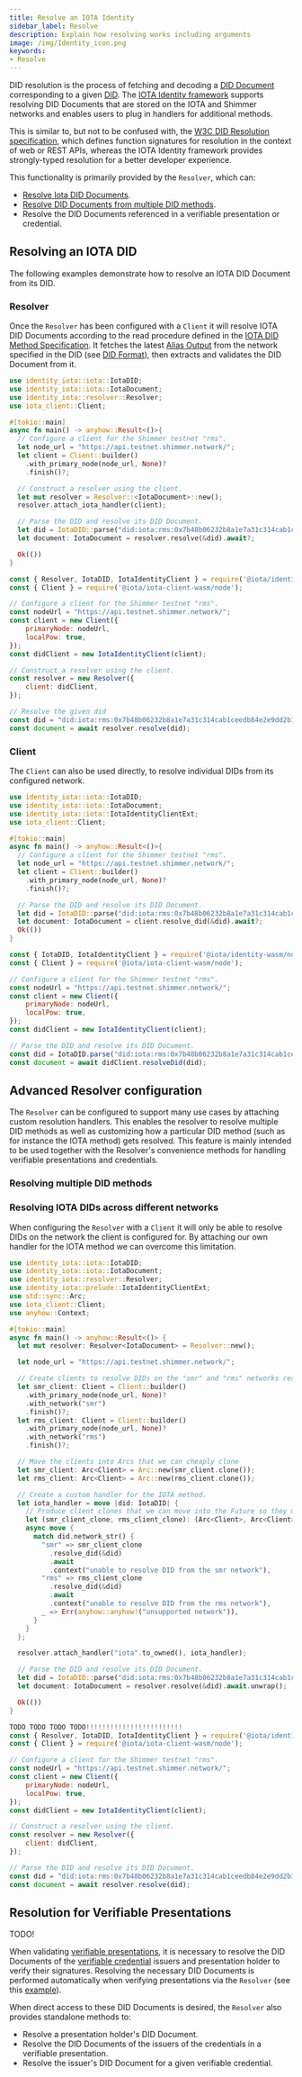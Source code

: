```yaml
---
title: Resolve an IOTA Identity
sidebar_label: Resolve
description: Explain how resolving works including arguments
image: /img/Identity_icon.png
keywords:
- Resolve
---
```


DID resolution is the process of fetching and decoding a [DID Document](https://www.w3.org/TR/did-core/#dfn-did-documents) corresponding to a given [DID](https://www.w3.org/TR/did-core/#dfn-decentralized-identifiers). The [IOTA Identity framework](https://github.com/iotaledger/identity.rs) supports resolving DID Documents that are stored on the IOTA and Shimmer networks and enables users to plug in handlers for additional methods.

This is similar to, but not to be confused with, the [W3C DID Resolution specification](https://w3c-ccg.github.io/did-resolution/), which defines function signatures for resolution in the context of web or REST APIs, whereas the IOTA Identity framework provides strongly-typed resolution for a better developer experience.

This functionality is primarily provided by the `Resolver`, which can:
- [Resolve Iota DID Documents](#resolving-an-iota-did).
- [Resolve DID Documents from multiple DID methods](#resolving-multiple-did-methods). 
- Resolve the DID Documents referenced in a verifiable presentation or credential.

## Resolving an IOTA DID 

The following examples demonstrate how to resolve an IOTA DID Document from its DID.

### Resolver 

Once the `Resolver` has been configured with a `Client` it will resolve IOTA DID Documents according to the read procedure defined in the [IOTA DID Method Specification](../../specs/did/iota_did_method_spec.md#read). It fetches the latest [Alias Output](../../specs/did/iota_did_method_spec#alias-output) from the network specified in the DID (see [DID Format](../../specs/did/iota_did_method_spec#did-format)), then extracts and validates the DID Document from it.

<Tabs>
<TabItem value="rust" label="Rust">

```rust
use identity_iota::iota::IotaDID;
use identity_iota::iota::IotaDocument;
use identity_iota::resolver::Resolver;
use iota_client::Client;

#[tokio::main]
async fn main() -> anyhow::Result<()>{
  // Configure a client for the Shimmer testnet "rms".
  let node_url = "https://api.testnet.shimmer.network/";
  let client = Client::builder()
    .with_primary_node(node_url, None)?
    .finish()?;

  // Construct a resolver using the client.
  let mut resolver = Resolver::<IotaDocument>::new();
  resolver.attach_iota_handler(client);

  // Parse the DID and resolve its DID Document.
  let did = IotaDID::parse("did:iota:rms:0x7b48b06232b8a1e7a31c314cab1ceedb84e2e9dd2b1fae79b67eaa4595f15e47")?;
  let document: IotaDocument = resolver.resolve(&did).await?;

  Ok(())
}
```

</TabItem>
<TabItem value="node" label="Node.js">

```js
const { Resolver, IotaDID, IotaIdentityClient } = require('@iota/identity-wasm/node');
const { Client } = require('@iota/iota-client-wasm/node');

// Configure a client for the Shimmer testnet "rms".
const nodeUrl = "https://api.testnet.shimmer.network/";
const client = new Client({
    primaryNode: nodeUrl,
    localPow: true,
});
const didClient = new IotaIdentityClient(client);

// Construct a resolver using the client.
const resolver = new Resolver({
    client: didClient,
});

// Resolve the given did 
const did = "did:iota:rms:0x7b48b06232b8a1e7a31c314cab1ceedb84e2e9dd2b1fae79b67eaa4595f15e47";
const document = await resolver.resolve(did);
```

</TabItem>
</Tabs>

### Client

The `Client` can also be used directly, to resolve individual DIDs from its configured network.

<Tabs>
<TabItem value="rust" label="Rust">

```rust
use identity_iota::iota::IotaDID;
use identity_iota::iota::IotaDocument;
use identity_iota::iota::IotaIdentityClientExt;
use iota_client::Client;

#[tokio::main]
async fn main() -> anyhow::Result<()>{
  // Configure a client for the Shimmer testnet "rms".
  let node_url = "https://api.testnet.shimmer.network/";
  let client = Client::builder()
    .with_primary_node(node_url, None)?
    .finish()?;

  // Parse the DID and resolve its DID Document.
  let did = IotaDID::parse("did:iota:rms:0x7b48b06232b8a1e7a31c314cab1ceedb84e2e9dd2b1fae79b67eaa4595f15e47")?;
  let document: IotaDocument = client.resolve_did(&did).await?;
  Ok(())
}
```

</TabItem>
<TabItem value="node" label="Node.js">

```js
const { IotaDID, IotaIdentityClient } = require('@iota/identity-wasm/node');
const { Client } = require('@iota/iota-client-wasm/node');

// Configure a client for the Shimmer testnet "rms".
const nodeUrl = "https://api.testnet.shimmer.network/";
const client = new Client({
    primaryNode: nodeUrl,
    localPow: true,
});
const didClient = new IotaIdentityClient(client);

// Parse the DID and resolve its DID Document.
const did = IotaDID.parse("did:iota:rms:0x7b48b06232b8a1e7a31c314cab1ceedb84e2e9dd2b1fae79b67eaa4595f15e47");
const document = await didClient.resolveDid(did);
```

</TabItem>
</Tabs>

## Advanced Resolver configuration 
The `Resolver` can be configured to support many use cases by attaching custom resolution handlers. This enables the resolver to resolve multiple DID methods as well as customizing how 
a particular DID method (such as for instance the IOTA method) gets resolved. This feature is mainly intended to be used together with the Resolver's convenience methods for handling verifiable presentations and credentials. 

### Resolving multiple DID methods 

<CodeSnippet
    nodeContent={resolve_did_custom_js}
    rustContent={resolve_did_custom_rs}
    nodeGithubLink="https://github.com/iotaledger/identity.rs/blob/dev/bindings/wasm/examples/src/1_advanced/5_custom_resolution.ts"
    rustGithubLink="https://github.com/iotaledger/identity.rs/blob/dev/examples/1_advanced/6_custom_resolution.rs"
/>

### Resolving IOTA DIDs across different networks 
When configuring the `Resolver` with a `Client` it will only be able to resolve DIDs on the network the client is configured for. By attaching our own handler for the IOTA method we 
can overcome this limitation. 

<Tabs>
<TabItem value="rust" label="Rust">

```rust
use identity_iota::iota::IotaDID;
use identity_iota::iota::IotaDocument;
use identity_iota::resolver::Resolver;
use identity_iota::prelude::IotaIdentityClientExt;
use std::sync::Arc;
use iota_client::Client;
use anyhow::Context;

#[tokio::main]
async fn main() -> anyhow::Result<()> {
  let mut resolver: Resolver<IotaDocument> = Resolver::new();

  let node_url = "https://api.testnet.shimmer.network/";

  // Create clients to resolve DIDs on the "smr" and "rms" networks respectively.
  let smr_client: Client = Client::builder()
    .with_primary_node(node_url, None)?
    .with_network("smr")
    .finish()?;
  let rms_client: Client = Client::builder()
    .with_primary_node(node_url, None)?
    .with_network("rms")
    .finish()?;

  // Move the clients into Arcs that we can cheaply clone
  let smr_client: Arc<Client> = Arc::new(smr_client.clone());
  let rms_client: Arc<Client> = Arc::new(rms_client.clone());

  // Create a custom handler for the IOTA method.
  let iota_handler = move |did: IotaDID| {
    // Produce client clones that we can move into the Future so they may be invoked at any point in time.
    let (smr_client_clone, rms_client_clone): (Arc<Client>, Arc<Client>) = (smr_client.clone(), rms_client.clone());
    async move {
      match did.network_str() {
        "smr" => smr_client_clone
          .resolve_did(&did)
          .await
          .context("unable to resolve DID from the smr network"),
        "rms" => rms_client_clone
          .resolve_did(&did)
          .await
          .context("unable to resolve DID from the rms network"),
        _ => Err(anyhow::anyhow!("unsupported network")),
      }
    }
  };

  resolver.attach_handler("iota".to_owned(), iota_handler);

  // Parse the DID and resolve its DID Document.
  let did = IotaDID::parse("did:iota:rms:0x7b48b06232b8a1e7a31c314cab1ceedb84e2e9dd2b1fae79b67eaa4595f15e47")?;
  let document: IotaDocument = resolver.resolve(&did).await.unwrap();

  Ok(())
}

```

</TabItem>
<TabItem value="node" label="Node.js">

```js
TODO TODO TODO TODO!!!!!!!!!!!!!!!!!!!!!!!!
const { Resolver, IotaDID, IotaIdentityClient } = require('@iota/identity-wasm/node');
const { Client } = require('@iota/iota-client-wasm/node');

// Configure a client for the Shimmer testnet "rms".
const nodeUrl = "https://api.testnet.shimmer.network/";
const client = new Client({
    primaryNode: nodeUrl,
    localPow: true,
});
const didClient = new IotaIdentityClient(client);

// Construct a resolver using the client.
const resolver = new Resolver({
    client: didClient,
});

// Parse the DID and resolve its DID Document.
const did = "did:iota:rms:0x7b48b06232b8a1e7a31c314cab1ceedb84e2e9dd2b1fae79b67eaa4595f15e47";
const document = await resolver.resolve(did);
```
</TabItem>
</Tabs>

## Resolution for Verifiable Presentations
TODO!

When validating [verifiable presentations](../verifiable_credentials/verifiable_presentations.mdx), it is necessary to resolve the DID Documents of the [verifiable credential](../verifiable_credentials/overview.md) issuers and presentation holder to verify their signatures. Resolving the necessary DID Documents is performed automatically when verifying presentations via the `Resolver` (see this [example](../verifiable_credentials/verifiable_presentations.mdx#example)).

When direct access to these DID Documents is desired, the `Resolver` also provides standalone methods to:
- Resolve a presentation holder's DID Document.
- Resolve the DID Documents of the issuers of the credentials in a verifiable presentation.
- Resolve the issuer's DID Document for a given verifiable credential.


